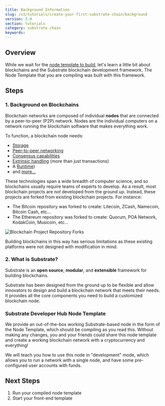 ```yaml
---
title: Background Information
slug: /v3/tutorials/create-your-first-substrate-chain/background
version: 3.0 
section: tutorials
category: substrate chain
keywords:
---
```


## Overview

While we wait for the [node template to build](setup/#compiling-substrate), let's learn a little
bit about blockchains and the Substrate blockchain development framework. The Node Template
that you are compiling was built with this framework.

## Steps
### 1. Background on Blockchains

Blockchain networks are composed of individual **nodes** that are connected by a peer-to-peer (P2P)
network. Nodes are the individual computers on a network running the blockchain software that makes
everything work.

To function, a blockchain node needs:

- [Storage](/v3/docs/advanced/storage)
- [Peer-to-peer networking](https://libp2p.io)
- [Consensus capabilities](/v3/docs/advanced/consensus)
- [Extrinsic handling](/v3/docs/concepts/extrinsics) (more than just transactions)
- A [Runtime](/v3/docs/concepts/runtime))
- and [more...](/v3/docs/getting-started/overview)

These technologies span a wide breadth of computer science, and so blockchains usually require teams
of experts to develop. As a result, most blockchain projects are _not_ developed from the ground up.
Instead, these projects are forked from existing blockchain projects. For instance:

- The Bitcoin repository was forked to create: Litecoin, ZCash, Namecoin, Bitcoin Cash, etc...
- The Ethereum repository was forked to create: Quorum, POA Network, KodakCoin, Musicoin, etc...

![Blockchain Project Repository Forks](../../../../src/images/tutorials/01-create-your-first-chain/forks.png)

Building blockchains in this way has serious limitations as these existing platforms were not
designed with modification in mind.

### 2. What is Substrate?

Substrate is an **open source**, **modular**, and **extensible** framework for building blockchains.

Substrate has been designed from the ground up to be flexible and allow innovators to design and
build a blockchain network that meets their needs. It provides all the core components you need to
build a customized blockchain node.

### Substrate Developer Hub Node Template

We provide an out-of-the-box working Substrate-based node in the form of the Node Template, which
should be compiling as you read this. Without making any changes, you and your friends could share
this node template and create a working blockchain network with a cryptocurrency and everything!

We will teach you how to use this node in "development" mode, which allows you to run a network with
a single node, and have some pre-configured user accounts with funds.

## Next Steps 
1. Run your compiled node template  
2. Start your front-end template